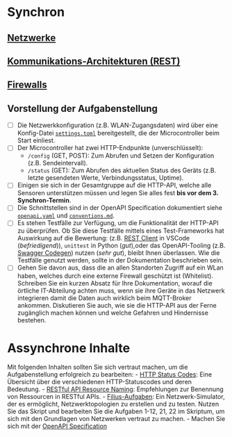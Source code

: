 # Synchron

## [Netzwerke](https://jhumci.github.io/2024_SoSe_IoT1/IoT_5_Netzwerke/)
## [Kommunikations-Architekturen (REST)](https://jhumci.github.io/2024_SoSe_IoT1/IoT_4_Architekturen/)
## [Firewalls](https://jhumci.github.io/2023_WiSe_IoT2/IoT_6_SecuritySafety/#64-firewalls)

## Vorstellung der Aufgabenstellung

- [ ] Die Netzwerkkonfiguration (z.B. WLAN-Zugangsdaten) wird über eine Konfig-Datei [`settings.toml`](src/raspi_firmware/settings.toml) bereitgestellt, die der Microcontroller beim Start einliest.
- [ ] Der Microcontroller hat zwei HTTP-Endpunkte (unverschlüsselt):
  - `/config` (GET, POST): Zum Abrufen und Setzen der Konfiguration (z.B. Sendeintervall).
  - `/status` (GET): Zum Abrufen des aktuellen Status des Geräts (z.B. letzte gesendeten Werte, Verbindungsstatus, Uptime).
- [ ] Einigen sie sich in der Gesamtgruppe auf die HTTP-API, welche alle Sensoren unterstützen müssen und legen Sie alles fest **bis vor dem 3. Synchron-Termin**.
- [ ] Die Schnittstellen sind in der OpenAPI Specification dokumentiert siehe [`openapi.yaml`](docs/iot-specs/openapi.yaml) und [`conventions.md`](docs/iot-specs/conventions.md).
- [ ] Es stehen Testfälle zur Verfügung, um die Funktionalität der HTTP-API zu überprüfen. Ob Sie diese Testfälle mittels eines Test-Frameworks hat Auswirkung auf die Bewertung: (z.B. [REST Client](https://marketplace.visualstudio.com/items?itemName=humao.rest-client) in VSCode (*befriedigend*)), `unittest` in Python (*gut*),oder das OpenAPI-Tooling (z.B. [Swagger Codegen](https://swagger.io/tools/swagger-codegen/)) nutzen (*sehr gut*), bleibt Ihnen überlassen. Wie die Testfälle genutzt werden, sollte in der Dokumentation beschrieben sein.
- [ ] Gehen Sie davon aus, dass die an allen Standorten Zugriff auf ein WLan haben, welches durch eine externe Firewall geschützt ist (Whitelist). Schreiben Sie ein kurzen Absatz für Ihre Dokumentation, worauf die örtliche IT-Abteilung achten muss, wenn sie ihre Geräte in das Netzwerk integrieren damit die Daten auch wirklich beim MQTT-Broker ankommen. Diskutieren Sie auch, wie sie die HTTP-API aus der Ferne zugänglich machen können und welche Gefahren und Hindernisse bestehen.


# Assynchrone Inhalte

Mit folgenden Inhalten sollten Sie sich vertraut machen, um die Aufgabenstellung erfolgreich zu bearbeiten:
- [HTTP Status Codes](https://developer.mozilla.org/en-US/docs/Web/HTTP/Status): Eine Übersicht über die verschiedenen HTTP-Statuscodes und deren Bedeutung.
- [RESTful API Resource Naming](https://restfulapi.net/resource-naming/): Empfehlungen zur Benennung von Ressourcen in RESTful APIs.
- [Filius-Aufgaben](https://jhumci.github.io/2024_SoSe_IoT1/IoT_5_Netzwerke_Aufgaben/): Ein Netzwerk-Simulator, der es ermöglicht, Netzwerktopologien zu erstellen und zu testen. Nutzen Sie das Skript und bearbeiten Sie die Aufgaben 1-12, 21, 22 im Skriptum, um sich mit den Grundlagen von Netzwerken vertraut zu machen.
- Machen Sie sich mit der [OpenAPI Specification](https://de.wikipedia.org/wiki/OpenAPI)
